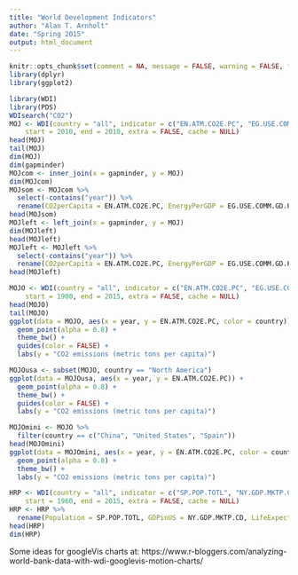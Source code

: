 ```yaml
---
title: "World Development Indicators"
author: "Alan T. Arnholt"
date: "Spring 2015"
output: html_document
---
```


```r
knitr::opts_chunk$set(comment = NA, message = FALSE, warning = FALSE, fig.align = "center")
library(dplyr)
library(ggplot2)
```


```r
library(WDI)
library(PDS)
WDIsearch("CO2")
MOJ <- WDI(country = "all", indicator = c("EN.ATM.CO2E.PC", "EG.USE.COMM.GD.PP.KD"),
    start = 2010, end = 2010, extra = FALSE, cache = NULL)
head(MOJ)
tail(MOJ)
dim(MOJ)
dim(gapminder)
MOJcom <- inner_join(x = gapminder, y = MOJ)
dim(MOJcom)
MOJsom <- MOJcom %>%
  select(-contains("year")) %>%
  rename(CO2perCapita = EN.ATM.CO2E.PC, EnergyPerGDP = EG.USE.COMM.GD.PP.KD)
head(MOJsom)
MOJleft <- left_join(x = gapminder, y = MOJ)
dim(MOJleft)
head(MOJleft)
MOJleft <- MOJleft %>%
  select(-contains("year")) %>%
  rename(CO2perCapita = EN.ATM.CO2E.PC, EnergyPerGDP = EG.USE.COMM.GD.PP.KD)
head(MOJleft)
```

```r
MOJO <- WDI(country = "all", indicator = c("EN.ATM.CO2E.PC", "EG.USE.COMM.GD.PP.KD"),
    start = 1900, end = 2015, extra = FALSE, cache = NULL)
head(MOJO)
tail(MOJO)
ggplot(data = MOJO, aes(x = year, y = EN.ATM.CO2E.PC, color = country)) + 
  geom_point(alpha = 0.8) + 
  theme_bw() + 
  guides(color = FALSE) + 
  labs(y = "CO2 emissions (metric tons per capita)")
```

```r
MOJOusa <- subset(MOJO, country == "North America")
ggplot(data = MOJOusa, aes(x = year, y = EN.ATM.CO2E.PC)) + 
  geom_point(alpha = 0.8) + 
  theme_bw() + 
  guides(color = FALSE) + 
  labs(y = "CO2 emissions (metric tons per capita)")
```

```r
MOJOmini <- MOJO %>%
  filter(country == c("China", "United States", "Spain"))
head(MOJOmini)
ggplot(data = MOJOmini, aes(x = year, y = EN.ATM.CO2E.PC, color = country)) + 
  geom_point(alpha = 0.8) + 
  theme_bw() + 
  labs(y = "CO2 emissions (metric tons per capita)")
```

```r
HRP <- WDI(country = "all", indicator = c("SP.POP.TOTL", "NY.GDP.MKTP.CD", "SP.DYN.LE00.IN", "NY.GDP.PCAP.PP.CD", "SP.DYN.TFRT.IN", "SI.POV.2DAY"),
    start = 1960, end = 2015, extra = FALSE, cache = NULL)
HRP <- HRP %>%
  rename(Population = SP.POP.TOTL, GDPinUS = NY.GDP.MKTP.CD, LifeExpectancy = SP.DYN.LE00.IN, GDPpci = NY.GDP.PCAP.PP.CD, FertilityRate = SP.DYN.TFRT.IN, Poverty = SI.POV.2DAY)
head(HRP)
dim(HRP)
```

Some ideas for googleVis charts at: https://www.r-bloggers.com/analyzing-world-bank-data-with-wdi-googlevis-motion-charts/